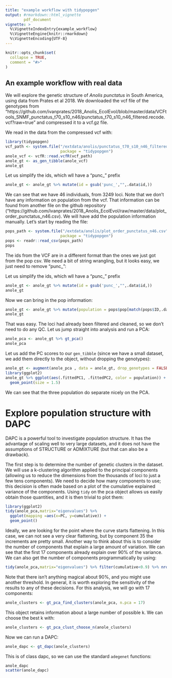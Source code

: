 ```yaml
---
title: "example workflow with tidypopgen"
output: #rmarkdown::html_vignette
        pdf_document
vignette: >
  %\VignetteIndexEntry{example_workflow}
  %\VignetteEngine{knitr::rmarkdown}
  %\VignetteEncoding{UTF-8}
---
```


```r
knitr::opts_chunk$set(
  collapse = TRUE,
  comment = "#>"
)
```


## An example workflow with real data
We will explore the genetic structure of *Anolis punctatus* in South America,
using data from Prates et al 2018. We downloaded the vcf file of the genotypes
from "https://github.com/ivanprates/2018_Anolis_EcolEvol/blob/master/data/VCFtools_SNMF_punctatus_t70_s10_n46/punctatus_t70_s10_n46_filtered.recode.vcf?raw=true" and compressed it to a vcf.gz file.

We read in the data from the compressed vcf with:
```r
library(tidypopgen)
vcf_path <- system.file("/extdata/anolis/punctatus_t70_s10_n46_filtered.recode.vcf.gz",
                        package = "tidypopgen")
anole_vcf <- vcfR::read.vcfR(vcf_path)
anole_gt <- as_gen_tibble(anole_vcf)
anole_gt
```

Let us simplify the ids, which wll have a "punc_" prefix
```r
anole_gt <- anole_gt %>% mutate(id = gsub('punc_',"",.data$id,))

```

We can see that we have 46 individuals, from 3249 loci. Note that we don't have any
information on population from the vcf. That information can be found
from another file on the github repository ("https://github.com/ivanprates/2018_Anolis_EcolEvol/raw/master/data/plot_order_punctatus_n46.csv).
We will have add the population information manually. Let's start by reading the
file:
```r
pops_path <- system.file("/extdata/anolis/plot_order_punctatus_n46.csv",
                        package = "tidypopgen")
pops <- readr::read_csv(pops_path)
pops
```

The ids from the VCF are in a different format than the ones we just got from
the pop csv. We need a bit of string wrangling, but it looks easy, we just need
to remove "punc_":

Let us simplify the ids, which wll have a "punc_" prefix
```r
anole_gt <- anole_gt %>% mutate(id = gsub('punc_',"",.data$id,))
anole_gt
```

Now we can bring in the pop information:
```r
anole_gt <- anole_gt %>% mutate(population = pops$pop[match(pops$ID,.data$id)])
anole_gt
```

That was easy. The loci had already been filtered and cleaned, so we don't need 
to do any QC. Let us jump straight into analysis and run a PCA:
```r
anole_pca <- anole_gt %>% gt_pca()
anole_pca
```

Let us add the PC scores to our `gen_tibble` (since we have a small dataset,
we add them directly to the object, without dropping the genotypes):
```r
anole_gt <- augment(anole_pca , data = anole_gt, drop_genotypes = FALSE)
library(ggplot2)
anole_gt %>% ggplot(aes(.fittedPC1, .fittedPC2, color = population)) + 
  geom_point(size = 1.5)
```
We can see that the three population do separate nicely on the PCA.

# Explore population structure with DAPC

DAPC is a powerful tool to investigate population structure. It has the advantage of
scaling well to very large datasets, and it does not have the assumptions of STRUCTURE or
ADMIXTURE (but that can also be a drawback).

The first step is to determine the number of genetic clusters in the dataset. We will use
a k-clustering algorithm applied to the principal components (allowing us to reduce
the dimensions from the thousands of loci to just a few tens components). We need to decide how 
many components to use; this decision is often made based on a plot of the cumulative
explained variance of the components.
Using `tidy` on the pca object allows us easily obtain those quantities, and it is then
trivial to plot them:
```r
library(ggplot2)
tidy(anole_pca,matrix="eigenvalues") %>%
  ggplot(mapping =aes(x=PC, y=cumulative)) +
  geom_point()

```

Ideally, we are looking for the point where the curve starts flattening. In this case, we can
not see a very clear flattening, but by component 35 the increments are pretty small. Another
way to think about this is to consider the number of components that explain a large amount
of variation. We can see that the first 17 components already explain over 90% of the variance.  We can also
get the number of components programmatically by using:
```r
tidy(anole_pca,matrix="eigenvalues") %>% filter(cumulative<0.9) %>% nrow() +1 
```

Note that there isn't anything magical about 90%, and you might use another threshold. In
general, it is worth exploring the sensitivity of the results to any of these decisions.
For this analysis, we will go with 17 components:

```r
anole_clusters <- gt_pca_find_clusters(anole_pca, n.pca = 17)
```

This object retains information about a large number of possible k. We can choose
the best k with:
```r
anole_clusters <- gt_pca_clust_choose_n(anole_clusters)
```

Now we can run a DAPC:
```r
anole_dapc <- gt_dapc(anole_clusters)
```

This is of class dapc, so we can use the standard `adegenet` functions:
```r
anole_dapc
scatter(anole_dapc)

```
